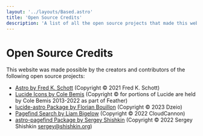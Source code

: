 ```yaml
---
layout: '../layouts/Based.astro'
title: 'Open Source Credits'
description: 'A list of all the open source projects that made this website possible'
---
```


# Open Source Credits

This website was made possible by the creators and contributors of the following open source projects:

- [Astro by Fred K. Schott](https://astro.build/) (Copyright © 2021 Fred K. Schott)
- [Lucide Icons by Cole Bemis](https://lucide.dev/) (Copyright © for portions of Lucide are held by Cole Bemis 2013-2022 as part of Feather)
- [lucide-astro Package by Florian Bouillon](https://github.com/dzeiocom/lucide-astro) (Copyright © 2023 Dzeio)
- [Pagefind Search by Liam Bigelow](https://pagefind.app/) (Copyright © 2022 CloudCannon)
- [astro-pagefind Package by Sergey Shishkin](https://github.com/shishkin/astro-pagefind) (Copyright © 2022 Sergey Shishkin sergey@shishkin.org)